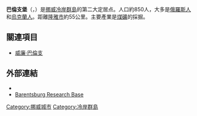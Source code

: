 {{noteTA
|1=zh-cn:斯瓦尔巴群岛; zh-tw:斯瓦巴群島; zh-hk:冷岸群島;
|2=zh-cn:朗伊尔城; zh-tw:隆雅市;zh-hk:朗伊爾城;
}}
{{Infobox settlement
<!-- Basic info  ---------------->
|name                   = 巴倫支堡
|other_name             =
|native_name            = Barentsburg
|nickname               = 
|settlement_type        = 煤礦都市
|motto                  =
<!-- images and maps  ----------->
|image_skyline          = Barentsburg from above.jpg
|imagesize              = 300px
|image_caption          = 巴倫支堡全景
|image_flag             = 
|flag_size              =
|image_seal             = 
|seal_size              =
|image_shield           = 
|shield_size            =
|image_map              =
|mapsize                = 
|map_caption            = 
|pushpin_map            = Svalbard<!-- the name of a location map as per http://en.wikipedia.org/wiki/Template:Location_map -->
|pushpin_label_position = bottom
|pushpin_mapsize        = 250
|pushpin_map_caption    = 巴倫支堡在[[斯瓦尔巴|斯瓦尔巴]]的位置
<!-- Location ------------------>
|coordinates_region     = NO
|subdivision_type       = 國家
|subdivision_name       = [[挪威|挪威]]
|subdivision_type1      = 分区
|subdivision_name1      = [[斯瓦尔巴|斯瓦尔巴]]
|subdivision_type2      = 島
|subdivision_name2      = [[斯匹茲卑爾根島|斯匹茲卑爾根島]]
|subdivision_type3      =
|subdivision_name3      = 
|<!-- Politics ----------------->
|government_footnotes   =
|government_type        =
|leader_title           =
|leader_name            =
|leader_title1          =  <!-- for places with, say, both a mayor and a city manager -->
|leader_name1           =
|established_title      =  <!-- Settled -->
|established_date       = 
<!-- Area    --------------------->
|area_magnitude         = 
|unit_pref                =Imperial <!--Enter: Imperial, if Imperial (metric) is desired-->
|area_footnotes           =
|area_total_km2           = 
|area_land_km2            = <!--See table @ Template:Infobox Settlement for details on automatic unit conversion-->
<!-- Population   ----------------------->
|population_as_of               = 2007
|population_footnotes           =
|population_note                =
|population_total               = 500
|population_density_km2         =
|population_density_sq_mi       =
|population_metro               =
|population_density_metro_km2   =
|population_density_metro_sq_mi =
|population_blank1_title        =Ethnicities
|population_blank1              =
|population_density_blank1_km2 =   
|population_density_blank1_sq_mi =
<!-- General information  --------------->
|timezone               = [[Central_European_Time|CET]]
|utc_offset             = +1
|timezone_DST           = [[Central_European_Summer_Time|CEST]]
|utc_offset_DST         = +2
|latd=78|latm=04|lats=0|latNS=N
|longd=14|longm=13|longs=0|longEW=E
|elevation_footnotes    =  <!--for references: use <ref> </ref> tags-->
|elevation_m            = 
|elevation_ft           =
<!-- Area/postal codes & others -------->
|postal_code_type       =  <!-- enter ZIP code, Postcode, Post code, Postal code... -->
|postal_code            =
|area_code              =
|blank_name             =
|blank_info             =
|blank1_name            =
|blank1_info            =
|website                = 
|footnotes              = 
}}
'''巴倫支堡'''（{{lang-no|Barentsburg}}，{{lang-ru|Баренцбург}}）是[[挪威|挪威]][[冷岸群島|冷岸群島]]的第二大定居点。人口約850人，大多是[[俄羅斯人|俄羅斯人]]和[[烏克蘭人|烏克蘭人]]。距離[[隆雅市|隆雅市]]約55公里。主要產業是[[煤礦|煤礦]]的採掘。

==關連項目==
*[[威廉·巴倫支|威廉·巴倫支]]

==外部連結==
*{{Wikivoyage-inline}}
*[https://web.archive.org/web/20070707101711/http://www.ssf.npolar.no/pages/baseBarentsburg.htm Barentsburg Research Base]

[[Category:挪威城市|Category:挪威城市]]
[[Category:冷岸群島|Category:冷岸群島]]